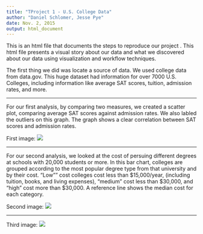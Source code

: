 ```yaml
---
title: "TProject 1 - U.S. College Data"
author: "Daniel Schlomer, Jesse Pye"
date: Nov. 2, 2015
output: html_document
---
```


This is an html file that documents the steps to reproduce our project . This html file presents a visual story about our data and what we discovered about our data using visualization and workflow techniques.

The first thing we did was locate a source of data. We used college data from data.gov. This huge dataset had information for over 7000 U.S. Colleges, including information like average SAT scores, tuition, admission rates, and more.

***

For our first analysis, by comparing two measures, we created a scatter plot, comparing average SAT scores against admission rates. We also labled the outliers on this graph. The graph shows a clear correlation between SAT scores and admission rates.

First image:
![](Scatterplot.jpg)

***

For our second analysis, we looked at the cost of persuing different degrees at schools with 20,000 students or more. In this bar chart, colleges are grouped according to the most popular degree type from that university and by their cost. "Low"" cost colleges cost less than $15,000/year, (including tuition, books, and living expenses), "medium" cost less than $30,000, and "high" cost more than $30,000. A reference line shows the median cost for each category.

Second image:
![](Bar Chart.jpg)

***

Third image:
![](Crosstab w KPI.jpg)